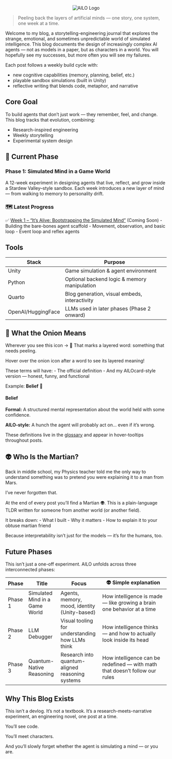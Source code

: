 <div style="text-align: center;">
  <img src="AILO.png" alt="AILO Logo" style="max-width: 300px;">
</div>

> Peeling back the layers of artificial minds — one story, one system, one week at a time.

Welcome to my blog, a storytelling-engineering journal that explores the strange, emotional, and sometimes unpredictable world of simulated intelligence. This blog documents the design of increasingly complex AI agents — not as models in a paper, but as characters in a world. You will hopefully see my successes, but more often you will see my failures.

Each post follows a weekly build cycle with:

- new cognitive capabilities (memory, planning, belief, etc.)
- playable sandbox simulations (built in Unity)
- reflective writing that blends code, metaphor, and narrative

## Core Goal

To build agents that don't just work — they remember, feel, and change.
This blog tracks that evolution, combining:

- Research-inspired engineering
- Weekly storytelling
- Experimental system design

## 📆 Current Phase

### Phase 1: Simulated Mind in a Game World

A 12-week experiment in designing agents that live, reflect, and grow inside a Stardew Valley–style sandbox. Each week introduces a new layer of mind — from walking to memory to personality drift.

### 🗺️ Latest Progress

✅ [Week 1 – "It's Alive: Bootstrapping the Simulated Mind"](posts/week1.qmd) (Coming Soon)
- Building the bare-bones agent scaffold
- Movement, observation, and basic loop
- Event loop and reflex agents

## Tools

| Stack | Purpose |
|-------|---------|
| Unity | Game simulation & agent environment |
| Python | Optional backend logic & memory manipulation |
| Quarto | Blog generation, visual embeds, interactivity |
| OpenAI/HuggingFace | LLMs used in later phases (Phase 2 onward) |

## 🧅 What the Onion Means

Wherever you see this icon → 🧅
That marks a layered word: something that needs peeling.

Hover over the onion icon after a word to see its layered meaning!

These terms will have:
- The official definition
- And my AILOcard-style version — honest, funny, and functional

Example: **Belief** <span class="onion-term">🧅<div class="onion-tooltip">
  <h4>Belief</h4>
  <p><strong>Formal:</strong> A structured mental representation about the world held with some confidence.</p>
  <p><strong>AILO-style:</strong> A hunch the agent will probably act on… even if it's wrong.</p>
</div></span>

These definitions live in the [glossary](glossary.qmd) and appear in hover-tooltips throughout posts.

## 👽 Who Is the Martian?

Back in middle school, my Physics teacher told me the only way to understand something was to pretend you were explaining it to a man from Mars.

I've never forgotten that.

At the end of every post you'll find a Martian 👽. This is a plain-language TLDR written for someone from another world (or another field).

It breaks down:
- What I built
- Why it matters
- How to explain it to your obtuse martian friend

Because interpretability isn't just for the models — it's for the humans, too.


## Future Phases
This isn't just a one-off experiment. AILO unfolds across three interconnected phases:

| Phase    | Title                        | Focus                                    | 👽 Simple explanation                                      |
|----------------|----------------------------------|---------------------------------------------|-------------------------------------------------------------------------|
|Phase 1 | Simulated Mind in a Game World   | Agents, memory, mood, identity (Unity-based)| How intelligence is made — like growing a brain one behavior at a time   |
| Phase 2 | LLM Debugger                     | Visual tooling for understanding how LLMs think| How intelligence thinks — and how to actually look inside its head       |
| Phase 3 | Quantum-Native Reasoning         | Research into quantum-aligned reasoning systems| How intelligence can be redefined — with math that doesn't follow our rules |

## Why This Blog Exists

This isn't a devlog. It's not a textbook.
It's a research-meets-narrative experiment, an engineering novel, one post at a time.

You'll see code.

You'll meet characters.

And you'll slowly forget whether the agent is simulating a mind — or you are.
